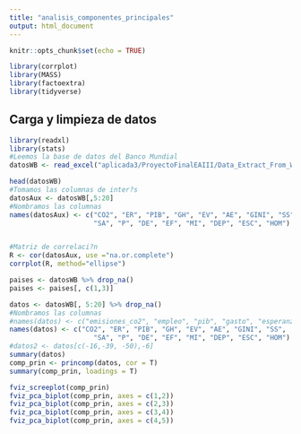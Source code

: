```yaml
---
title: "analisis_componentes_principales"
output: html_document
---
```


```r
knitr::opts_chunk$set(echo = TRUE)
```


```r
library(corrplot)
library(MASS)
library(factoextra)
library(tidyverse)
```

## Carga y limpieza de datos


```r
library(readxl)
library(stats)
#Leemos la base de datos del Banco Mundial
datosWB <- read_excel("aplicada3/ProyectoFinalEAIII/Data_Extract_From_World_Development_Indicators .xlsx")

head(datosWB)
#Tomamos las columnas de inter?s
datosAux <- datosWB[,5:20]
#Nombramos las columnas
names(datosAux) <- c("CO2", "ER", "PIB", "GH", "EV", "AE", "GINI", "SS", 
                     "SA", "P", "DE", "EF", "MI", "DEP", "ESC", "HOM")


#Matriz de correlaci?n
R <- cor(datosAux, use ="na.or.complete")
corrplot(R, method="ellipse")
```
```r
paises <- datosWB %>% drop_na()
paises <- paises[, c(1,3)]
```

```r
datos <- datosWB[, 5:20] %>% drop_na()
#Nombramos las columnas
#names(datos) <- c("emisiones_co2", "empleo", "pib", "gasto", "esperanza_vida", "acces_electricidad", "gini", #"serv_sanidad", "serv_agua", "pobreza", "desempleo", "porcent_asalariados", "mort_infan", "porcent_dependientes", #"escuela", "homicidios")
names(datos) <- c("CO2", "ER", "PIB", "GH", "EV", "AE", "GINI", "SS", 
                     "SA", "P", "DE", "EF", "MI", "DEP", "ESC", "HOM")
#datos2 <- datos[c(-16,-39, -50),-6]
summary(datos)
comp_prin <- princomp(datos, cor = T)
summary(comp_prin, loadings = T)
```
```r
fviz_screeplot(comp_prin)
fviz_pca_biplot(comp_prin, axes = c(1,2))
fviz_pca_biplot(comp_prin, axes = c(2,3))
fviz_pca_biplot(comp_prin, axes = c(3,4))
fviz_pca_biplot(comp_prin, axes = c(4,5))
```

